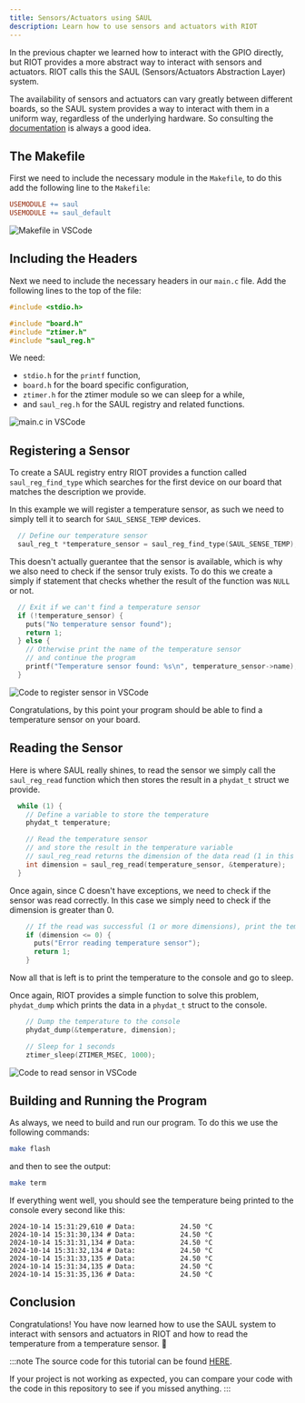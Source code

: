 ```yaml
---
title: Sensors/Actuators using SAUL
description: Learn how to use sensors and actuators with RIOT
---
```


In the previous chapter we learned how to interact with the GPIO directly, but RIOT provides a more abstract way to interact with sensors and actuators. RIOT calls this the SAUL (Sensors/Actuators Abstraction Layer) system.

The availability of sensors and actuators can vary greatly between different boards, so the SAUL system provides a way to interact with them in a uniform way, regardless of the underlying hardware. So consulting the [documentation](https://doc.riot-os.org/group__drivers__saul.html) is always a good idea.

## The Makefile

First we need to include the necessary module in the `Makefile`, to do this
add the following line to the `Makefile`:

```makefile
USEMODULE += saul
USEMODULE += saul_default
```

![Makefile in VSCode](img/saul/01_makefile.png)

## Including the Headers

Next we need to include the necessary headers in our `main.c` file. Add the following lines to the top of the file:

```c
#include <stdio.h>

#include "board.h"
#include "ztimer.h"
#include "saul_reg.h"
```

We need:
- `stdio.h` for the `printf` function,
- `board.h` for the board specific configuration, 
- `ztimer.h` for the ztimer module so we can sleep for a while,
- and `saul_reg.h` for the SAUL registry and related functions.


![main.c in VSCode](img/saul/02_main_c.png)

## Registering a Sensor

To create a SAUL registry entry RIOT provides a function called `saul_reg_find_type`
which searches for the first device on our board that matches the description we provide.

In this example we will register a temperature sensor, as such we need to simply tell it to
search for `SAUL_SENSE_TEMP` devices.

```c
  // Define our temperature sensor
  saul_reg_t *temperature_sensor = saul_reg_find_type(SAUL_SENSE_TEMP);
```

This doesn't actually guerantee that the sensor is available, which is why we also need to
check if the sensor truly exists. To do this we create a simply if statement that checks 
whether the result of the function was `NULL` or not.

```c
  // Exit if we can't find a temperature sensor
  if (!temperature_sensor) {
    puts("No temperature sensor found");
    return 1;
  } else {
    // Otherwise print the name of the temperature sensor
    // and continue the program
    printf("Temperature sensor found: %s\n", temperature_sensor->name);
  }
```

![Code to register sensor in VSCode](img/saul/03_register.png)

Congratulations, by this point your program should be able to find a temperature sensor on your board.

## Reading the Sensor

Here is where SAUL really shines, to read the sensor we simply call the `saul_reg_read` function
which then stores the result in a `phydat_t` struct we provide.

```c
  while (1) {
    // Define a variable to store the temperature
    phydat_t temperature;

    // Read the temperature sensor
    // and store the result in the temperature variable
    // saul_reg_read returns the dimension of the data read (1 in this case)
    int dimension = saul_reg_read(temperature_sensor, &temperature);
  }
```

Once again, since C doesn't have exceptions, we need to check if the sensor was read correctly.
In this case we simply need to check if the dimension is greater than 0.

```c
    // If the read was successful (1 or more dimensions), print the temperature
    if (dimension <= 0) {
      puts("Error reading temperature sensor");
      return 1;
    }
```

Now all that is left is to print the temperature to the console and go to sleep.

Once again, RIOT provides a simple function to solve this problem,
`phydat_dump` which prints the data in a `phydat_t` struct to the console.

```c
    // Dump the temperature to the console
    phydat_dump(&temperature, dimension);

    // Sleep for 1 seconds
    ztimer_sleep(ZTIMER_MSEC, 1000);
```

![Code to read sensor in VSCode](img/saul/04_read.png)

## Building and Running the Program

As always, we need to build and run our program. To do this we use the following commands:

```bash
make flash
```

and then to see the output:

```bash
make term
```

If everything went well, you should see the temperature being printed to the console every second like this:

```log
2024-10-14 15:31:29,610 # Data:           24.50 °C
2024-10-14 15:31:30,134 # Data:           24.50 °C
2024-10-14 15:31:31,134 # Data:           24.50 °C
2024-10-14 15:31:32,134 # Data:           24.50 °C
2024-10-14 15:31:33,135 # Data:           24.50 °C
2024-10-14 15:31:34,135 # Data:           24.50 °C
2024-10-14 15:31:35,136 # Data:           24.50 °C
```

## Conclusion

Congratulations! You have now learned how to use the SAUL system to interact with sensors and actuators in RIOT
and how to read the temperature from a temperature sensor. 🎉

:::note
The source code for this tutorial can be found [HERE](https://github.com/AnnsAnns/RIOT-Tutorial-Repository/tree/07_saul).

If your project is not working as expected, you can compare your code with the code in this repository to see if you missed anything.
:::
